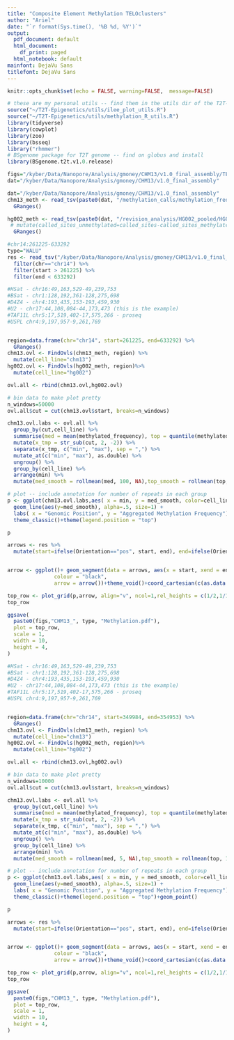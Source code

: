 ```yaml
---
title: "Composite Element Methylation TELOclusters"
author: "Ariel"
date: "`r format(Sys.time(), '%B %d, %Y')`"
output:
  pdf_document: default
  html_document:
    df_print: paged
  html_notebook: default
mainfont: DejaVu Sans
titlefont: DejaVu Sans
---
```


```r
knitr::opts_chunk$set(echo = FALSE, warning=FALSE,  message=FALSE)

# these are my personal utils -- find them in the utils dir of the T2T-Epigenetics git repo
source("~/T2T-Epigenetics/utils/ilee_plot_utils.R")
source("~/T2T-Epigenetics/utils/methylation_R_utils.R")
library(tidyverse)
library(cowplot)
library(zoo)
library(bsseq)
library("rhmmer")
# BSgenome package for T2T genome -- find on globus and install
library(BSgenome.t2t.v1.0.release)

figs="/kyber/Data/Nanopore/Analysis/gmoney/CHM13/v1.0_final_assembly/TE/revision"
dat="/kyber/Data/Nanopore/Analysis/gmoney/CHM13/v1.0_final_assembly"
```

```r
dat="/kyber/Data/Nanopore/Analysis/gmoney/CHM13/v1.0_final_assembly"
chm13_meth <- read_tsv(paste0(dat, "/methylation_calls/methylation_frequency_50kb_split.tsv")) %>%
  GRanges()

hg002_meth <- read_tsv(paste0(dat, "/revision_analysis/HG002_pooled/HG002_CpG_methylationFrequency_pooled.tsv")) %>%
 # mutate(called_sites_unmethylated=called_sites-called_sites_methylated) %>%
  GRanges()
```

```r
#chr14:261225-633292
type="WALU"
res <- read_tsv("/kyber/Data/Nanopore/Analysis/gmoney/CHM13/v1.0_final_assembly/revision_analysis/satellites/walusat/WAluSat_chm13v1.0_mon-array.txt") %>%
  filter(chr=="chr14") %>%
  filter(start > 261225) %>%
  filter(end < 633292)
```


```r
#HSat - chr16:49,163,529-49,239,753
#BSat - chr1:128,192,361-128,275,698
#D4Z4 - chr4:193,435,153-193,459,930
#U2 - chr17:44,108,084-44,173,473 (this is the example)
#TAF11L chr5:17,519,402-17,575,266 - proseq
#USPL chr4:9,197,957-9,261,769


region=data.frame(chr="chr14", start=261225, end=633292) %>%
  GRanges()
chm13.ovl <- FindOvls(chm13_meth, region) %>%
  mutate(cell_line="chm13")
hg002.ovl <- FindOvls(hg002_meth, region)%>%
  mutate(cell_line="hg002")

ovl.all <- rbind(chm13.ovl,hg002.ovl)

# bin data to make plot pretty
n_windows=50000
ovl.all$cut = cut(chm13.ovl$start, breaks=n_windows)

chm13.ovl.labs <- ovl.all %>%
  group_by(cut,cell_line) %>%
  summarise(med = mean(methylated_frequency), top = quantile(methylated_frequency, 0.75), bot = quantile(methylated_frequency, 0.25), n_genes = length(methylated_frequency)) %>%
  mutate(x_tmp = str_sub(cut, 2, -2)) %>% 
  separate(x_tmp, c("min", "max"), sep = ",") %>% 
  mutate_at(c("min", "max"), as.double) %>%
  ungroup() %>%
  group_by(cell_line) %>%
  arrange(min) %>%
  mutate(med_smooth = rollmean(med, 100, NA),top_smooth = rollmean(top, 10, NA),bot_smooth = rollmean(bot, 10, NA))

# plot -- include annotation for number of repeats in each group
p <- ggplot(chm13.ovl.labs,aes( x = min, y = med_smooth, color=cell_line), alpha=.5)+
  geom_line(aes(y=med_smooth), alpha=.5, size=1) +
  labs( x = "Genomic Position", y = "Aggregated Methylation Frequency") +
  theme_classic()+theme(legend.position = "top")

p

arrows <- res %>%
  mutate(start=ifelse(Orientation=="pos", start, end), end=ifelse(Orientation=="+", end, start))


arrow <- ggplot()+ geom_segment(data = arrows, aes(x = start, xend = end, y = 0, yend = 0), 
               colour = "black", 
               arrow = arrow())+theme_void()+coord_cartesian(c(as.data.frame(region)$start,as.data.frame(region)$end))

top_row <- plot_grid(p,arrow, align="v", ncol=1,rel_heights = c(1/2,1/10))
top_row

ggsave(
  paste0(figs,"CHM13_", type, "Methylation.pdf"),
  plot = top_row,
  scale = 1,
  width = 10,
  height = 4,
)
```

```r
#HSat - chr16:49,163,529-49,239,753
#BSat - chr1:128,192,361-128,275,698
#D4Z4 - chr4:193,435,153-193,459,930
#U2 - chr17:44,108,084-44,173,473 (this is the example)
#TAF11L chr5:17,519,402-17,575,266 - proseq
#USPL chr4:9,197,957-9,261,769


region=data.frame(chr="chr14", start=349984, end=354953) %>%
  GRanges()
chm13.ovl <- FindOvls(chm13_meth, region) %>%
  mutate(cell_line="chm13")
hg002.ovl <- FindOvls(hg002_meth, region)%>%
  mutate(cell_line="hg002")

ovl.all <- rbind(chm13.ovl,hg002.ovl)

# bin data to make plot pretty
n_windows=10000
ovl.all$cut = cut(chm13.ovl$start, breaks=n_windows)

chm13.ovl.labs <- ovl.all %>%
  group_by(cut,cell_line) %>%
  summarise(med = mean(methylated_frequency), top = quantile(methylated_frequency, 0.75), bot = quantile(methylated_frequency, 0.25), n_genes = length(methylated_frequency)) %>%
  mutate(x_tmp = str_sub(cut, 2, -2)) %>% 
  separate(x_tmp, c("min", "max"), sep = ",") %>% 
  mutate_at(c("min", "max"), as.double) %>%
  ungroup() %>%
  group_by(cell_line) %>%
  arrange(min) %>%
  mutate(med_smooth = rollmean(med, 5, NA),top_smooth = rollmean(top, 10, NA),bot_smooth = rollmean(bot, 10, NA))

# plot -- include annotation for number of repeats in each group
p <- ggplot(chm13.ovl.labs,aes( x = min, y = med_smooth, color=cell_line), alpha=.5)+
  geom_line(aes(y=med_smooth), alpha=.5, size=1) +
  labs( x = "Genomic Position", y = "Aggregated Methylation Frequency") +
  theme_classic()+theme(legend.position = "top")+geom_point()

p

arrows <- res %>%
  mutate(start=ifelse(Orientation=="pos", start, end), end=ifelse(Orientation=="+", end, start))


arrow <- ggplot()+ geom_segment(data = arrows, aes(x = start, xend = end, y = 0, yend = 0), 
               colour = "black", 
               arrow = arrow())+theme_void()+coord_cartesian(c(as.data.frame(region)$start,as.data.frame(region)$end))

top_row <- plot_grid(p,arrow, align="v", ncol=1,rel_heights = c(1/2,1/10))
top_row

ggsave(
  paste0(figs,"CHM13_", type, "Methylation.pdf"),
  plot = top_row,
  scale = 1,
  width = 10,
  height = 4,
)
```









